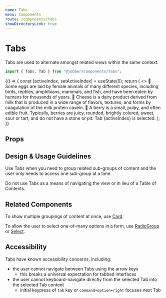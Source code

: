 ```yaml
---
name: Tabs
menu: Components
route: /components/tabs
showDirectoryLink: true
---
```



# Tabs

<ComponentStatus stage="ready" responsive="yes" accessible="yes" />

Tabs are used to alternate amongst related views within the same context.

```ts
import { Tabs, Tab } from "@jobber/components/Tabs";
```

<Playground>
  {() => {
    const [activeIndex, setActiveIndex] = useState(0);
    return (
      <>
        <Tabs onChange={setActiveIndex}>
          <Tab label="Eggs">
            🍳 Some eggs are laid by female animals of many different species,
            including birds, reptiles, amphibians, mammals, and fish, and have
            been eaten by humans for thousands of years.
          </Tab>
          <Tab label="Cheese">
            🧀 Cheese is a dairy product derived from milk that is produced in a
            wide range of flavors, textures, and forms by coagulation of the
            milk protein casein.
          </Tab>
          <Tab label="Berries">
            🍓 A berry is a small, pulpy, and often edible fruit. Typically,
            berries are juicy, rounded, brightly colored, sweet, sour or tart,
            and do not have a stone or pit.
          </Tab>
        </Tabs>
        <Card>
          <Content>Tab {activeIndex} is selected.</Content>
        </Card>
      </>
    );
}}

</Playground>

## Props

<Props of={Tab} />

## Design & Usage Guidelines

Use Tabs when you need to group related sub-groups of content and the user only
needs to access one sub-group at a time.

Do not use Tabs as a means of navigating the view or in lieu of a Table of
Contents.

## Related Components

To show multiple groupings of content at once, use [Card](card).

To allow the user to select one-of-many options in a form, use
[RadioGroup](radio-group) or [Select](select).

## Accessibility

Tabs have known accessibility concerns, including:

- the user cannot navigate between Tabs using the arrow keys
  - this breaks a universal expectation for tabbed interfaces
- the user cannot keyboard-navigate directly from the selected Tab into the
  selected Tab content
  - initial keypress of `tab` key or `command+option+right` focuses next Tab
